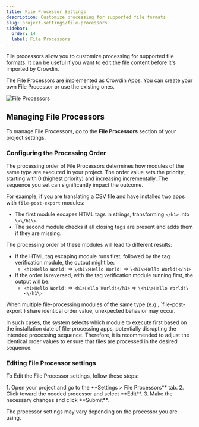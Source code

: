 ```yaml
---
title: File Processor Settings
description: Customize processing for supported file formats
slug: project-settings/file-processors
sidebar:
  order: 14
  label: File Processors
---
```



File processors allow you to customize processing for supported file formats. It can be useful if you want to edit the file content before it's imported by Crowdin.

The File Processors are implemented as Crowdin Apps. You can create your own File Processor or use the existing ones.

<Image src={fileProcessors} alt="File Processors" />

<CardGrid>
  <LinkCard
    title="Explore File Processors in Store"
    href="https://store.crowdin.com/tags/file-processors"
    target="_blank"
  />
  <LinkCard
    title="Create a File Processor"
    href="/developer/crowdin-apps-modules-file-processing/"
  />
</CardGrid>

## Managing File Processors

To manage File Processors, go to the **File Processors** section of your project settings.

### Configuring the Processing Order

The processing order of File Processors determines how modules of the same type are executed in your project. The order value sets the priority, starting with 0 (highest priority) and increasing incrementally. The sequence you set can significantly impact the outcome.

For example, if you are translating a CSV file and have installed two apps with `file-post-export` modules:

- The first module escapes HTML tags in strings, transforming `</h1>` into `\<\/h1\>`.
- The second module checks if all closing tags are present and adds them if they are missing.

The processing order of these modules will lead to different results:

- If the HTML tag escaping module runs first, followed by the tag verification module, the output might be:
   - `<h1>Hello World!` => `\<h1\>Hello World!` => `\<h1\>Hello World!</h1>`
- If the order is reversed, with the tag verification module running first, the output will be:
   - `<h1>Hello World!` => `<h1>Hello World!</h1>` => `\<h1\>Hello World!\<\/h1\>`

<Aside type="caution">
  When multiple file-processing modules of the same type (e.g., `file-post-export`) share identical order value, unexpected behavior may occur.
</Aside>

In such cases, the system selects which module to execute first based on the installation date of file-processing apps, potentially disrupting the intended processing sequence. Therefore, it is recommended to adjust the identical order values to ensure that files are processed in the desired sequence.

### Editing File Processor settings

To Edit the File Processor settings, follow these steps:

<Steps>
  1. Open your project and go to the **Settings > File Processors** tab.
  2. Click <Icon name="mdi:dots-horizontal" class="inline-icon" /> toward the needed processor and select **Edit**.
  3. Make the necessary changes and click **Submit**.
</Steps>

The processor settings may vary depending on the processor you are using.
